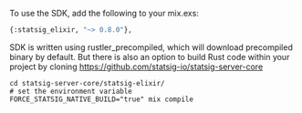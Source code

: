 To use the SDK, add the following to your mix.exs:

```python
{:statsig_elixir, "~> 0.8.0"},
```

SDK is written using rustler_precompiled, which will download precompiled binary by default. But there is also an option to build Rust code within your project by cloning https://github.com/statsig-io/statsig-server-core 
 ```
cd statsig-server-core/statsig-elixir/ 
# set the environment variable 
FORCE_STATSIG_NATIVE_BUILD="true" mix compile 
```